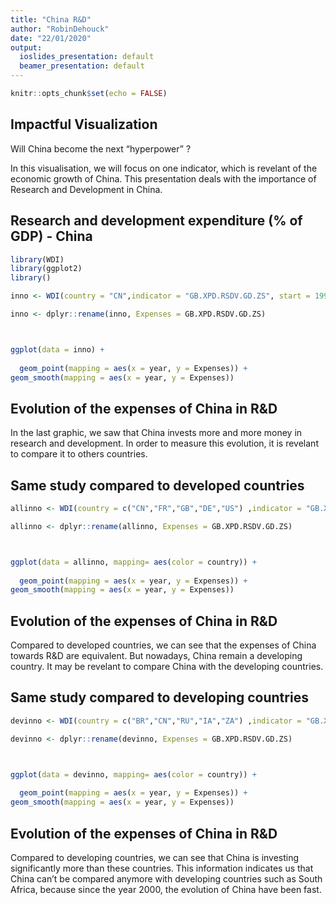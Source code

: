 ```yaml
---
title: "China R&D"
author: "RobinDehouck"
date: "22/01/2020"
output:
  ioslides_presentation: default
  beamer_presentation: default
---
```


```r
knitr::opts_chunk$set(echo = FALSE)
```

## Impactful Visualization

Will China become the next "hyperpower" ?

In this visualisation, we will focus on one indicator, which is revelant of the economic growth of China.
This presentation deals with the importance of Research and Development in China.





## Research and development expenditure (% of GDP) - China
  

```r
library(WDI)
library(ggplot2)
library()

inno <- WDI(country = "CN",indicator = "GB.XPD.RSDV.GD.ZS", start = 1996 )

inno <- dplyr::rename(inno, Expenses = GB.XPD.RSDV.GD.ZS)



ggplot(data = inno) + 
  
  geom_point(mapping = aes(x = year, y = Expenses)) +
geom_smooth(mapping = aes(x = year, y = Expenses))
```

## Evolution of the expenses of China in R&D

In the last graphic, we saw that China invests more and more money in research and development. In order to measure this evolution, it is revelant to compare it to others countries. 

## Same study compared to developed countries

```r


allinno <- WDI(country = c("CN","FR","GB","DE","US") ,indicator = "GB.XPD.RSDV.GD.ZS", start = 1996 )

allinno <- dplyr::rename(allinno, Expenses = GB.XPD.RSDV.GD.ZS)



ggplot(data = allinno, mapping= aes(color = country)) + 
  
  geom_point(mapping = aes(x = year, y = Expenses)) +
geom_smooth(mapping = aes(x = year, y = Expenses))
```

## Evolution of the expenses of China in R&D

Compared to developed countries, we can see that the expenses of China towards R&D are equivalent. But nowadays, China remain a developing country. It may be revelant to compare China with the developing countries.

## Same study compared to developing countries

```r


devinno <- WDI(country = c("BR","CN","RU","IA","ZA") ,indicator = "GB.XPD.RSDV.GD.ZS", start = 1996 )

devinno <- dplyr::rename(devinno, Expenses = GB.XPD.RSDV.GD.ZS)



ggplot(data = devinno, mapping= aes(color = country)) + 
  
  geom_point(mapping = aes(x = year, y = Expenses)) +
geom_smooth(mapping = aes(x = year, y = Expenses))


```

## Evolution of the expenses of China in R&D

Compared to developing countries, we can see that China is investing significantly more than these countries. This information indicates us that China can't be compared anymore with developing countries such as South Africa, because since the year 2000, the evolution of China have been fast.